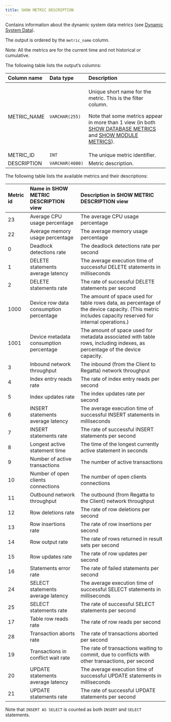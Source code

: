 ```yaml
---
title: SHOW METRIC DESCRIPTION
---
```


Contains information about the dynamic system data metrics (see [Dynamic System Data](/sql/system-monitoring/dynamic-system)).

The output is ordered by the `metric_name` column.

Note: All the metrics are for the current time and not historical or cumulative.

The following table lists the output’s columns:



|Column name|Data type|Description|
| :- | :- | :- |
|METRIC_NAME|`VARCHAR(255)`|<p>Unique short name for the metric. This is the filter column.</p><p>Note that some metrics appear in more than 1 view (in both [SHOW DATABASE METRICS](/sql/system-monitoring/dynamic-system/show-database-metric) and [SHOW MODULE METRICS](/sql/system-monitoring/dynamic-system/show-module-metrics)).</p>|
|METRIC_ID|`INT`|The unique metric identifier.|
|DESCRIPTION|`VARCHAR(4000)`|Metric description.|

The following table lists the available metrics and their descriptions:

| Metric id | Name in SHOW METRIC DESCRIPTION view | Description in SHOW METRIC DESCRIPTION view |
| :--- | :--- | :--- |
| 23 | Average CPU usage percentage | The average CPU usage percentage |
| 22 | Average memory usage percentage | The average memory usage percentage |
| 0 | Deadlock detections rate | The deadlock detections rate per second |
| 1 | DELETE statements average latency | The average execution time of successful DELETE statements in milliseconds |
| 2 | DELETE statements rate | The rate of successful DELETE statements per second |
| 1000 | Device row data consumption percentage | The amount of space used for table rows data, as percentage of the device capacity. (This metric includes capacity reserved for internal operations.) |
| 1001 | Device metadata consumption percentage | The amount of space used for metadata associated with table rows, including indexes, as percentage of the device capacity. |
| 3 | Inbound network throughput | The inbound (from the Client to Regatta) network throughput |
| 4 | Index entry reads rate | The rate of index entry reads per second |
| 5 | Index updates rate | The index updates rate per second |
| 6 | INSERT statements average latency | The average execution time of successful INSERT statements in milliseconds |
| 7 | INSERT statements rate | The rate of successful INSERT statements per second |
| 8 | Longest active statement time | The time of the longest currently active statement in seconds |
| 9 | Number of active transactions | The number of active transactions |
| 10 | Number of open clients connections | The number of open clients connections |
| 11 | Outbound network throughput | The outbound (from Regatta to the Client) network throughput |
| 12 | Row deletions rate | The rate of row deletions per second |
| 13 | Row insertions rate | The rate of row insertions per second |
| 14 | Row output rate | The rate of rows returned in result sets per second |
| 15 | Row updates rate | The rate of row updates per second |
| 16 | Statements error rate | The rate of failed statements per second |
| 24 | SELECT statements average latency | The average execution time of successful SELECT statements in milliseconds |
| 25 | SELECT statements rate | The rate of successful SELECT statements per second |
| 17 | Table row reads rate | The rate of row reads per second |
| 28 | Transaction aborts rate | The rate of transactions aborted per second |
| 19 | Transactions in conflict wait rate | The rate of transactions waiting to commit, due to conflicts with other transactions, per second |
| 20 | UPDATE statements average latency | The average execution time of successful UPDATE statements in milliseconds |
| 21 | UPDATE statements rate | The rate of successful UPDATE statements per second |


<Note> Note that `INSERT AS SELECT` is counted as both `INSERT` and `SELECT` statements. </Note>